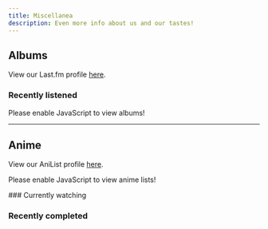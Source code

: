 ```yaml
---
title: Miscellanea
description: Even more info about us and our tastes!
---
```



## Albums
View our Last.fm profile [here][lastfm].

### Recently listened
<noscript>
  <p class="italic text-ctp-subtext1">Please enable JavaScript to view albums!</p>
</noscript>

<div data-requires-js className="hidden">
  <TopAlbums
    username={platforms.lastFM}
    period="1month"
    limit={20}
    client:load
    transition:persist="topalbums"
  />
</div>

---

## Anime
View our AniList profile [here][anilist].

<noscript>
  <p class="italic text-ctp-subtext1">Please enable JavaScript to view anime lists!</p>
</noscript>

<div data-requires-js className="hidden">
  ### Currently watching
  <CurrentlyWatchingAnime username={platforms.aniList} limit={8} client:load />

  ### Recently completed
  <RecentlyCompletedAnime username={platforms.aniList} limit={20} client:load />
</div>

[anilist]: https://anilist.co/user/SapphoSys "Our AniList profile. (SapphoSys)"
[lastfm]: https://www.last.fm/user/solelychloe "Our Last.fm profile. (solelychloe)"